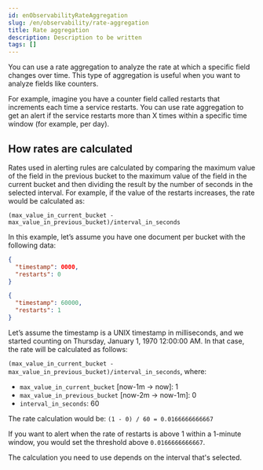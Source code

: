 ```yaml
---
id: enObservabilityRateAggregation
slug: /en/observability/rate-aggregation
title: Rate aggregation
description: Description to be written
tags: []
---
```


<div id="rate-aggregation"></div>

You can use a rate aggregation to analyze the rate at which a specific field changes over time.
This type of aggregation is useful when you want to analyze fields like counters.

For example, imagine you have a counter field called restarts that increments each time a service restarts.
You can use rate aggregation to get an alert if the service restarts more than X times within a specific time window (for example, per day).

<div id="how-rates-are-calculated"></div>

## How rates are calculated

Rates used in alerting rules are calculated by comparing the maximum value of the field in the previous bucket to the maximum value of the field in the current bucket and then dividing the result by the number of seconds in the selected interval.
For example, if the value of the restarts increases, the rate would be calculated as:

`(max_value_in_current_bucket - max_value_in_previous_bucket)/interval_in_seconds`

In this example, let’s assume you have one document per bucket with the following data:

```json
{
  "timestamp": 0000,
  "restarts": 0
}

{
  "timestamp": 60000,
  "restarts": 1
}

```

Let’s assume the timestamp is a UNIX timestamp in milliseconds,
and we started counting on Thursday, January 1, 1970 12:00:00 AM.
In that case, the rate will be calculated as follows:

`(max_value_in_current_bucket - max_value_in_previous_bucket)/interval_in_seconds`, where:

* `max_value_in_current_bucket` [now-1m → now]: 1
* `max_value_in_previous_bucket` [now-2m → now-1m]: 0
* `interval_in_seconds`: 60

The rate calculation would be: `(1 - 0) / 60 = 0.0166666666667`

If you want to alert when the rate of restarts is above 1 within a 1-minute window, you would set the threshold above `0.0166666666667`.

The calculation you need to use depends on the interval that's selected.
